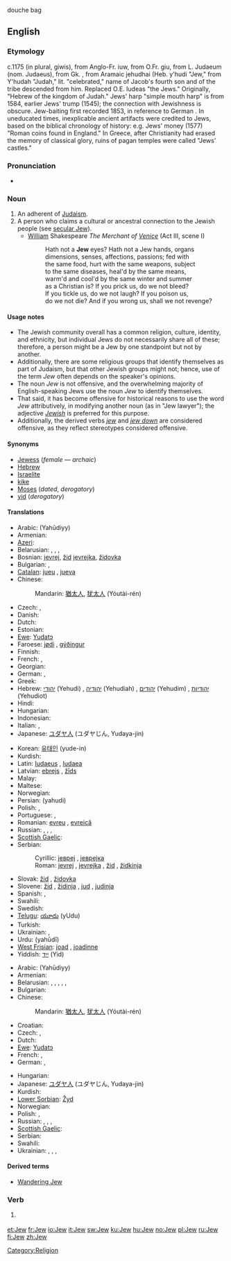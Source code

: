 douche bag


{{also|jew}}
==English==
{{wikipedia|Jew}}

===Etymology===
c.1175 (in plural, giwis), from Anglo-Fr. iuw, from O.Fr. giu, from L. Judaeum (nom. Judaeus), from Gk. {{term|Ἰουδαῖος|sc=polytonic|tr=Ioudaios}}, from Aramaic jehudhai {{rfscript|Syriac}} (Heb.{{rfscript|Hebrew}} y'hudi "Jew," from Y'hudah "Judah," lit. "celebrated," name of Jacob's fourth son and of the tribe descended from him. Replaced O.E. Iudeas "the Jews." Originally, "Hebrew of the kingdom of Judah." Jews' harp "simple mouth harp" is from 1584, earlier Jews' trump (1545); the connection with Jewishness is obscure. Jew-baiting first recorded 1853, in reference to German {{term|Judenhetze|lang=de}}. In uneducated times, inexplicable ancient artifacts were credited to Jews, based on the biblical chronology of history: e.g. Jews' money (1577) "Roman coins found in England." In Greece, after Christianity had erased the memory of classical glory, ruins of pagan temples were called "Jews' castles."

===Pronunciation===
* {{rhymes|uː}}

===Noun===
{{en-noun}}

# An adherent of [[Judaism]].
# A person who claims a cultural or ancestral connection to the Jewish people (see [[secular Jew]]).
#* [[William]] Shakespeare ''The Merchant of [[Venice]]'' (Act III, scene I)
#*: Hath not a '''Jew''' eyes? Hath not a Jew hands, organs
#*: dimensions, senses, affections, passions; fed with
#*: the same food, hurt with the same weapons, subject
#*: to the same diseases, heal'd by the same means,
#*: warm'd and cool'd by the same winter and summer
#*: as a Christian is? If you prick us, do we not bleed?
#*: If you tickle us, do we not laugh? If you poison us,
#*: do we not die? And if you wrong us, shall we not revenge?

====Usage notes====
* The Jewish community overall has a common religion, culture, identity, and ethnicity, but individual Jews do not necessarily share all of these; therefore, a person might be a Jew by one standpoint but not by another.
* Additionally, there are some religious groups that identify themselves as part of Judaism, but that other Jewish groups might not; hence, use of the term ''Jew'' often depends on the speaker's opinions.
* The noun ''Jew'' is not offensive, and the overwhelming majority of English-speaking Jews use the noun ''Jew'' to identify themselves.
* That said, it has become offensive for historical reasons to use the word ''Jew'' attributively, in modifying another noun (as in "Jew lawyer"); the adjective ''[[Jewish]]'' is preferred for this purpose.
* Additionally, the derived verbs ''[[jew]]'' and ''[[jew down]]'' are considered offensive, as they reflect stereotypes considered offensive.

====Synonyms====
* [[Jewess]] (''female'' — ''archaic'')
* [[Hebrew]] {{dated}}
* [[Israelite]] {{dated}}
* [[kike]] {{derogatory}}
* [[Moses]] (''dated'', ''derogatory'')
* [[yid]] (''derogatory'')

====Translations====
{{trans-top|person of the Jewish faith}}
* Arabic: {{Arab|[[يهودي]]}} (Yahūdiyy) {{m}}
* Armenian: {{t-|hy|հրեա|tr=hrea}}
* [[Azeri]]: {{t|az|yəhudi|xs=Azeri}}
* Belarusian: {{t|be|яўрэй|m|tr=jawréj|xs=Belarusian}},  {{t|be|яўрэйка|f|tr=jawréjka|xs=Belarusian}}, {{qualifier|now obsolete}} {{t|be|габрэй|m|tr=habréj|xs=Belarusian}},  {{t|be|габрэйка|f|tr=habréjka|xs=Belarusian}}
* Bosnian: [[jevrej#Bosnian|jevrej]], [[žid#Bosnian|žid]] {{m}} [[jevrejka#Bosnian|jevrejka]], [[židovka#Bosnian|židovka]] {{f}}
* Bulgarian: {{t+|bg|евреин|m|tr=evrein}}, {{t-|bg|еврейка|f|tr=evreyka}}
* [[Catalan]]: [[jueu]] {{m}}, [[jueva]] {{f}}
* Chinese:
*: Mandarin: [[猶太人]], [[犹太人]] (Yóutài-rén)
* Czech: {{t-|cs|Žid|m}}, {{t-|cs|Židovka|f}}
* Danish: {{t-|da|jøde|c}}
* Dutch: {{t+|nl|jood|m|f}}
* Estonian: {{t-|et|juut}}
* [[Ewe]]: [[Yudatɔ]]
* Faroese: [[jødi]] {{m}}, [[gýðingur]] {{m}}
* Finnish: {{t+|fi|juutalainen}}
* French: {{t+|fr|juif|m}}, {{t+|fr|juive|f}}
* Georgian: {{t-|ka|ებრაელი|tr=ebrauli|sc=Geor|xs=Georgian}}
* German: {{t+|de|Jude|m}}, {{t+|de|Jüdin|f}}
* Greek: {{t+|el|Εβραίος|m|tr=evréos}}
* Hebrew: [[יהודי]] (Yehudi) {{m}}, [[יהודיה]] (Yehudiah) {{f}}, [[יהודים]] (Yehudim) {{m|p}}, [[יהודיות]] (Yehudiot) {{f|p}}
* Hindi: {{t-|hi|यहूदी|tr=yahūdī|xs=Hindi}}
* Hungarian: {{t+|hu|zsidó}}
* Indonesian: {{t-|id|Yahudi|xs=Indonesian}}
* Italian: {{t+|it|ebreo|m}}, {{t+|it|ebrea|f}}
* Japanese: [[ユダヤ人]] (ユダヤじん, Yudaya-jin)
{{trans-mid}}
* Korean: [[유태인]] (yude-in)
* Kurdish: {{ku-Arab|[[جوله‌که‌]]}}
* Latin: [[Iudaeus]] {{m}}, [[Iudaea]] {{f}}
* Latvian: [[ebrejs]] {{m}}, [[žīds]] {{m}}
* Malay: {{t+|ms|Yahudi|xs=Malay}}
* Maltese: {{t-|mt|ludi|xs=Maltese}}
* Norwegian: {{t+|no|jøde|m}}
* Persian: {{fa-Arab|[[یهودی]]}} (yahudi)
* Polish: {{t+|pl|żyd|m}}, {{t|pl|żydówka|f}}
* Portuguese: {{t+|pt|judeu|m}}, {{t+|pt|judia|f}}
* Romanian: [[evreu]] {{m}}, [[evreică]] {{f}}
* Russian: {{t|ru|иудей|m|tr=iudéj}}, {{t|ru|иудейка|f|tr=iudéjka}}, {{t+|ru|еврей|m|tr=jevréj}}, {{t+|ru|еврейка|f|tr=jevréjka}}
* [[Scottish Gaelic]]: {{t-|gd|Iùdhach|m|xs=Scottish Gaelic}}
* Serbian:
*: Cyrillic: [[јевреј#Serbian|јевреј]] {{m}}, [[јеврејка#Serbian|јеврејка]] {{f}}
*: Roman: [[jevrej#Serbian|jevrej]] {{m}}, [[jevrejka#Serbian|jevrejka]] {{f}}, [[žid]] {{m}}, [[židkinja]] {{f}}
* Slovak: [[žid]] {{m}}, [[židovka]] {{f}}
* Slovene: [[žid]] {{m}}, [[židinja]] {{f}}, [[jud]] {{m}}, [[judinja]] {{f}}
* Spanish: {{t+|es|judío|m}}, {{t-|es|judía|f}}
* Swahili: {{t|sw|wayahudi|xs=Swahili}}
* Swedish: {{t+|sv|jude|c}}
* [[Telugu]]: [[యూదు]] (yUdu)
* Turkish: {{t+|tr|Yahudi}}
* Ukrainian: {{t|uk|іудей|m|tr=iudéj|xs=Ukrainian}}, {{t|uk|іудейка|f|tr=iudéjka|xs=Ukrainian}}
* Urdu: {{ur-Arab|[[یہودی]]}} (yahūdī)
* [[West Frisian]]: [[joad]] {{m}}, [[joadinne]] {{f}}
* Yiddish: [[ייִד]] (Yid) {{m}}
{{trans-bottom}}

{{trans-top|a person with a Jewish cultural or ancestral connection}}
* Arabic: {{Arab|[[يهودي]]}} (Yahūdiyy) {{m}}
* Armenian: {{t-|hy|հրեա|tr=hrea}}
* Belarusian: {{t|be|яўрэй|m|tr=jawréj|xs=Belarusian}},  {{t|be|яўрэйка|f|tr=jawréjka|xs=Belarusian}},  {{t|be|габрэй|m|tr=habréj|xs=Belarusian}},  {{t|be|габрэйка|f|tr=habréjka|xs=Belarusian}},  {{qualifier|now abusive}} {{t|be|жыд|m|tr=žyd|xs=Belarusian}},  {{t|be|жыдоўка|f|tr=žydówka|xs=Belarusian}}
* Bulgarian: {{t|bg|евреин|m|tr=evrein}}
* Chinese:
*: Mandarin: [[猶太人]], [[犹太人]] (Yóutài-rén)
* Croatian: {{t|hr|Jevrejin|m}}
* Czech: {{t-|cs|Žid|m}}, {{t-|cs|Židovka|f}}
* Dutch: {{t+|nl|Joods|m|f}}
* [[Ewe]]: [[Yudatɔ]]
* French: {{t+|fr|Juif|m}},  {{t|fr|Juive}}
* German: {{t+|de|Jude|m}},  {{t+|de|Jüdin|f}}
{{trans-mid}}
* Hungarian: {{t+|hu|zsidó}}
* Japanese: [[ユダヤ人]] (ユダヤじん, Yudaya-jin)
* Kurdish: {{ku-Arab|[[جوله‌که‌]]}}
* [[Lower Sorbian]]: [[Žyd]] {{m}}
* Norwegian: {{t+|no|jøde|m}}
* Polish: {{t+|pl|Żyd|m}}, {{t|pl|Żydówka|f}}
* Russian: {{t+|ru|еврей|m|tr=jevréj}}, {{t+|ru|еврейка|f|tr=jevréjka}},  {{qualifier|now abusive}} {{t+|ru|жид|m|tr=žid}},  {{t|ru|жидовка|f|tr=židóvka}}
* [[Scottish Gaelic]]: {{t-|gd|Iùdhach|m|xs=Scottish Gaelic}}
* Serbian: {{t|sr|Јеврејин|m|tr=Jevrejin|sc=Cyrl}}
* Swahili: {{t|sw|wayahudi|xs=Swahili}}
* Ukrainian: {{t+|uk|єврей|m|tr=jevréj|xs=Ukrainian}}, {{t|uk|єврейка|f|tr=jevréjka|xs=Ukrainian}}, {{t-|uk|жид|m|tr=žyd|xs=Ukrainian}}, {{t|uk|жидовка|f|tr=žydóvka|xs=Ukrainian}}
{{trans-bottom}}

====Derived terms====
* [[Wandering Jew]]

===Verb===
{{en-verb}}

# {{offensive}} {{alternative spelling of|[[jew]]}}

[[Category:Religion]]

[[et:Jew]]
[[fr:Jew]]
[[io:Jew]]
[[it:Jew]]
[[sw:Jew]]
[[ku:Jew]]
[[hu:Jew]]
[[no:Jew]]
[[pl:Jew]]
[[ru:Jew]]
[[fi:Jew]]
[[zh:Jew]]